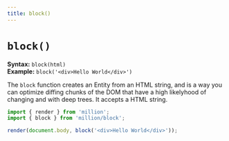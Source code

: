 ```yaml
---
title: block()
---
```


# `block()`

**Syntax:** `block(html)`\
**Example:** `block('<div>Hello World</div>')`

The `block` function creates an Entity from an HTML string, and is a way you can optimize diffing chunks of the DOM that have a high likelyhood of changing and with deep trees. It accepts a HTML string.

```js
import { render } from 'million';
import { block } from 'million/block';

render(document.body, block('<div>Hello World</div>'));
```
